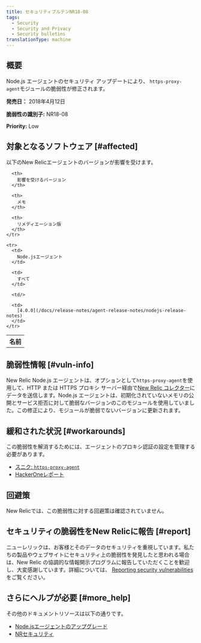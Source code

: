 ```yaml
---
title: セキュリティブルテンNR18-08
tags:
  - Security
  - Security and Privacy
  - Security bulletins
translationType: machine
---
```


## 概要

Node.js エージェントのセキュリティ アップデートにより、 `https-proxy-agent`モジュールの脆弱性が修正されます。

**発売日：** 2018年4月12日

**脆弱性の識別子:** NR18-08

**Priority:** Low

## 対象となるソフトウェア [#affected]

以下のNew Relicエージェントのバージョンが影響を受けます。

<table>
  <tbody>
    <tr>
      <th>
        名前
      </th>

      <th>
        影響を受けるバージョン
      </th>

      <th>
        メモ
      </th>

      <th>
        リメディエーション版
      </th>
    </tr>

    <tr>
      <td>
        Node.jsエージェント
      </td>

      <td>
        すべて
      </td>

      <td/>

      <td>
        [4.0.0](/docs/release-notes/agent-release-notes/nodejs-release-notes)
      </td>
    </tr>
  </tbody>
</table>

## 脆弱性情報 [#vuln-info]

New Relic Node.js エージェントは、オプションとして`https-proxy-agent`を使用して、HTTP または HTTPS プロキシ サーバー経由で[New Relic コレクター](/docs/using-new-relic/welcome-new-relic/getting-started/glossary#collector)にデータを送信します。Node.js エージェントは、初期化されていないメモリの公開とサービス拒否に対して脆弱なバージョンのこのモジュールを使用していました。この修正により、モジュールが脆弱でないバージョンに更新されます。

## 緩和された状況 [#workarounds]

この脆弱性を解消するためには、エージェントのプロキシ認証の設定を管理する必要があります。

* [スニク: `https-proxy-agent`](https://snyk.io/vuln/npm:https-proxy-agent:20180402)
* [HackerOneレポート](https://hackerone.com/reports/319532)

## 回避策

New Relicでは、この脆弱性に対する回避策は確認されていません。

## セキュリティの脆弱性をNew Relicに報告 [#report]

ニューレリックは、お客様とそのデータのセキュリティを重視しています。私たちの製品やウェブサイトにセキュリティ上の脆弱性を発見したと思われる場合は、New Relic の協調的な情報開示プログラムに報告していただくことを歓迎し、大変感謝しています。詳細については、 [Reporting security vulnerabilities](/docs/security/new-relic-security/data-privacy/reporting-security-vulnerabilities) をご覧ください。

## さらにヘルプが必要 [#more_help]

その他のドキュメントリソースは以下の通りです。

* [Node.jsエージェントのアップグレード](/docs/agents/nodejs-agent/installation-configuration/upgrade-nodejs-agent)
* [NRセキュリティ](https://newrelic.com/security)